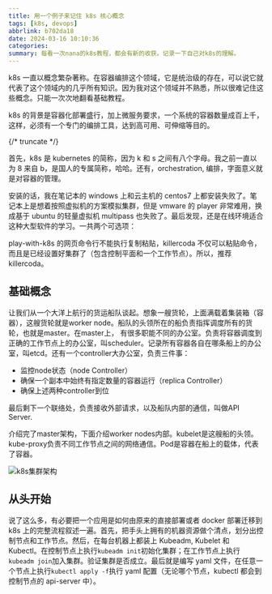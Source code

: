 ```yaml
---
title: 用一个例子来记住 k8s 核心概念
tags: [k8s, devops]
abbrlink: b702da18
date: 2024-03-16 10:10:36
categories:
summary: 每看一次nana的k8s教程，都会有新的收获。记录一下自己对k8s的理解。
---
```



k8s 一直以概念繁杂著称。在容器编排这个领域，它是统治级的存在，可以说它就代表了这个领域内的几乎所有知识。因为我对这个领域并不熟悉，所以很难记住这些概念。只能一次次地翻看基础教程。

k8s 的背景是容器化部署盛行，加上微服务要求，一个系统的容器数量成百上千，这样，必须有一个专门的编排工具，达到高可用、可伸缩等目的。

{/* truncate */}

首先，k8s 是 kubernetes 的简称，因为 k 和 s 之间有八个字母。我之前一直以为 8 来自 b，是国人的专属简称，哈哈。还有，orchestration, 编排，字面意义就是对容器的管理。

安装的话，我在笔记本的 windows 上和云主机的 centos7 上都安装失败了。笔记本上是想着按照虚拟机的方案模拟集群，但是 vmware 的 player 非常难用，换成基于 ubuntu 的轻量虚拟机 multipass 也失败了。最后发现，还是在线环境适合这种大型软件的学习。一共两个可选项：

<LinkCard
  title="killerconda"
  description=""
  link="https://killercoda.com/playgrounds/scenario/kubernetes"
/>

<LinkCard
  title="play-with-k8s"
  description=""
  link="https://labs.play-with-k8s.com/"
/>

play-with-k8s 的网页命令行不能执行复制粘贴，killercoda 不仅可以粘贴命令，而且是已经设置好集群了（包含控制平面和一个工作节点）。所以，推荐 killercoda。

## 基础概念

<LinkCard
  title="Demystifying the Nuts & Bolts of Kubernetes Architecture"
  description="一个ppt介绍完k8s架构"
  link="https://collabnix.github.io/kubelabs/Kubernetes_Intro_slides-1/Kubernetes_Intro_slides-1.html"
/>

让我们从一个大洋上航行的货运船队谈起。想象一艘货轮，上面满载着集装箱（容器），这艘货轮就是worker node。船队的头领所在的船负责指挥调度所有的货轮，也就是master。在master上，
有很多职能不同的办公室。负责将容器调度到正确的工作节点上的办公室，叫scheduler。记录所有容器各自在哪条船上的办公室，叫etcd。还有一个controller大办公室，负责三件事：
- 监控node状态（node Controller）
- 确保一个副本中始终有指定数量的容器运行（replica Controller）
- 确保上述两种controller到位

最后剩下一个联络处，负责接收外部请求，以及船队内部的通信，叫做API Server. 

介绍完了master架构，下面介绍worker nodes内部。kubelet是这艘船的头领。kube-proxy负责不同工作节点之间的网络通信。Pod是容器在船上的载体，代表了容器。

![k8s集群架构](https://img.jasonleehere.com/202410172344585.png)

## 从头开始

说了这么多，有必要把一个应用是如何由原来的直接部署或者 docker 部署迁移到 k8s 上的完整流程叙述一遍。首先，把手头上拥有的机器资源做个清点，划分出控制节点和工作节点。然后，在每台机器上都装上 Kubeadm, Kubelet 和 Kubectl。在控制节点上执行`kubeadm init`初始化集群；在工作节点上执行`kubeadm join`加入集群。验证集群是否成立。最后就是编写 yaml 文件，在任意一个节点上执行`kubectl apply -f`执行 yaml 配置（无论哪个节点，kubectl 都会到控制节点的 api-server 中）。
